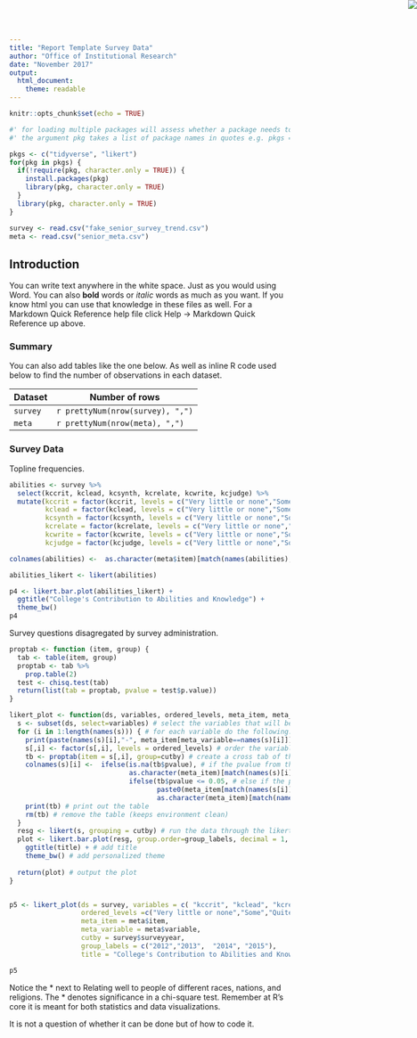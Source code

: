 ```yaml
---
title: "Report Template Survey Data"
author: "Office of Institutional Research"
date: "November 2017"
output: 
  html_document: 
    theme: readable
---
```

<img src="school_logo.png" style="position:absolute;top:0px;right:0px;" />

```r
knitr::opts_chunk$set(echo = TRUE)

#' for loading multiple packages will assess whether a package needs to be installed before loading
#' the argument pkg takes a list of package names in quotes e.g. pkgs = c("dplyr","tidyr")

pkgs <- c("tidyverse", "likert")
for(pkg in pkgs) {
  if(!require(pkg, character.only = TRUE)) {
    install.packages(pkg)
    library(pkg, character.only = TRUE)
  }
  library(pkg, character.only = TRUE)
}

survey <- read.csv("fake_senior_survey_trend.csv")
meta <- read.csv("senior_meta.csv")
```

## Introduction

You can write text anywhere in the white space. Just as you would using Word. You can also **bold** words or *italic* words as much as you want. If you know html you can use that knowledge in these files as well. For a Markdown Quick Reference help file click Help -> Markdown Quick Reference up above.  

### Summary

You can also add tables like the one below. As well as inline R code used below to find the number of observations in each dataset. 

Dataset       | Number of rows
------------- | -------------
```survey```  | `r prettyNum(nrow(survey), ",")`
```meta```    | `r prettyNum(nrow(meta), ",") `

### Survey Data
Topline frequencies.
```r
abilities <- survey %>%  
  select(kccrit, kclead, kcsynth, kcrelate, kcwrite, kcjudge) %>%  
  mutate(kccrit = factor(kccrit, levels = c("Very little or none","Some","Quite a bit", "Very much")),
         kclead = factor(kclead, levels = c("Very little or none","Some","Quite a bit", "Very much")),
         kcsynth = factor(kcsynth, levels = c("Very little or none","Some","Quite a bit", "Very much")),
         kcrelate = factor(kcrelate, levels = c("Very little or none","Some","Quite a bit", "Very much")),
         kcwrite = factor(kcwrite, levels = c("Very little or none","Some","Quite a bit", "Very much")),
         kcjudge = factor(kcjudge, levels = c("Very little or none","Some","Quite a bit", "Very much")))

colnames(abilities) <-  as.character(meta$item)[match(names(abilities), meta$variable)]

abilities_likert <- likert(abilities)

p4 <- likert.bar.plot(abilities_likert) + 
  ggtitle("College's Contribution to Abilities and Knowledge") + 
  theme_bw()
p4
```

Survey questions disagregated by survey administration. 
```r
proptab <- function (item, group) {
  tab <- table(item, group) 
  proptab <- tab %>%
    prop.table(2)
  test <- chisq.test(tab)
  return(list(tab = proptab, pvalue = test$p.value))
}

likert_plot <- function(ds, variables, ordered_levels, meta_item, meta_variable, cutby, group_labels, title, ...) { # inputs
  s <- subset(ds, select=variables) # select the variables that will be included in the graph
  for (i in 1:length(names(s))) { # for each variable do the following:
    print(paste(names(s)[i],"-", meta_item[meta_variable==names(s)[i]])) # print the variable name and the corresponding item
    s[,i] <- factor(s[,i], levels = ordered_levels) # order the variable based on the levels provided
    tb <- proptab(item = s[,i], group=cutby) # create a cross tab of the variable with the cutby variable specified and run a chi-square test
    colnames(s)[i] <-  ifelse(is.na(tb$pvalue), # if the pvalue from the chi-square test is missing (meaning there wasn't enough for the test)
                              as.character(meta_item)[match(names(s)[i], meta_variable)], # then change the variable name to the corresponding readable name
                              ifelse(tb$pvalue <= 0.05, # else if the p-value is less then the standard 0.05 cutoff
                                     paste0(meta_item[match(names(s[i]), meta_variable)], "*"), # then change the variable name to a concatination of the readable name with a significance star
                                     as.character(meta_item)[match(names(s)[i], meta_variable)])) # else change the variable name to the corresponding readable name
    print(tb) # print out the table
    rm(tb) # remove the table (keeps environment clean)
  }
  resg <- likert(s, grouping = cutby) # run the data through the likert function and group the data by the cutby variable
  plot <- likert.bar.plot(resg, group.order=group_labels, decimal = 1, ...) + # plot the results keeping the cutby variable levels in order
    ggtitle(title) + # add title
    theme_bw() # add personalized theme
  
  return(plot) # output the plot
}


p5 <- likert_plot(ds = survey, variables = c( "kccrit", "kclead", "kcrelate", "kcwrite", "kcjudge", "kcsynth"),
                  ordered_levels =c("Very little or none","Some","Quite a bit", "Very much"),
                  meta_item = meta$item,
                  meta_variable = meta$variable,
                  cutby = survey$surveyyear,
                  group_labels = c("2012","2013",  "2014", "2015"),
                  title = "College's Contribution to Abilities and Knowledge")

p5

```
Notice the \* next to Relating well to people of different races, nations, and religions. The \* denotes significance in a chi-square test. Remember at R's core it is meant for both statistics and data visualizations.

It is not a question of whether it can be done but of how to code it.

